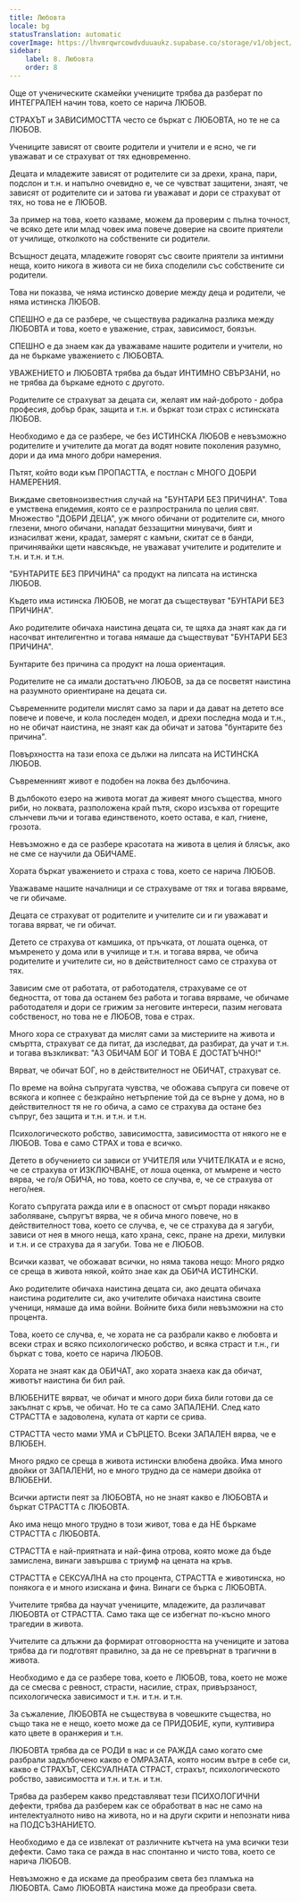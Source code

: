 ```yaml
---
title: Любовта
locale: bg
statusTranslation: automatic
coverImage: https://lhvmrqwrcowdvduuaukz.supabase.co/storage/v1/object/public/strapi-uploads/small_cover-educacion-fundamental.webp-2d51a7828a2b1309555be27f7e2a61a0.webp
sidebar:
    label: 8. Любовта
    order: 8
---
```

Още от ученическите скамейки учениците трябва да разберат по ИНТЕГРАЛЕН начин това, което се нарича ЛЮБОВ.

СТРАХЪТ и ЗАВИСИМОСТТА често се бъркат с ЛЮБОВТА, но те не са ЛЮБОВ.

Учениците зависят от своите родители и учители и е ясно, че ги уважават и се страхуват от тях едновременно.

Децата и младежите зависят от родителите си за дрехи, храна, пари, подслон и т.н. и напълно очевидно е, че се чувстват защитени, знаят, че зависят от родителите си и затова ги уважават и дори се страхуват от тях, но това не е ЛЮБОВ.

За пример на това, което казваме, можем да проверим с пълна точност, че всяко дете или млад човек има повече доверие на своите приятели от училище, отколкото на собствените си родители.

Всъщност децата, младежите говорят със своите приятели за интимни неща, които никога в живота си не биха споделили със собствените си родители.

Това ни показва, че няма истинско доверие между деца и родители, че няма истинска ЛЮБОВ.

СПЕШНО е да се разбере, че съществува радикална разлика между ЛЮБОВТА и това, което е уважение, страх, зависимост, боязън.

СПЕШНО е да знаем как да уважаваме нашите родители и учители, но да не бъркаме уважението с ЛЮБОВТА.

УВАЖЕНИЕТО и ЛЮБОВТА трябва да бъдат ИНТИМНО СВЪРЗАНИ, но не трябва да бъркаме едното с другото.

Родителите се страхуват за децата си, желаят им най-доброто - добра професия, добър брак, защита и т.н. и бъркат този страх с истинската ЛЮБОВ.

Необходимо е да се разбере, че без ИСТИНСКА ЛЮБОВ е невъзможно родителите и учителите да могат да водят новите поколения разумно, дори и да има много добри намерения.

Пътят, който води към ПРОПАСТТА, е постлан с МНОГО ДОБРИ НАМЕРЕНИЯ.

Виждаме световноизвестния случай на "БУНТАРИ БЕЗ ПРИЧИНА". Това е умствена епидемия, която се е разпространила по целия свят. Множество "ДОБРИ ДЕЦА", уж много обичани от родителите си, много глезeни, много обичани, нападат беззащитни минувачи, бият и изнасилват жени, крадат, замерят с камъни, скитат се в банди, причинявайки щети навсякъде, не уважават учителите и родителите и т.н. и т.н. и т.н.

"БУНТАРИТЕ БЕЗ ПРИЧИНА" са продукт на липсата на истинска ЛЮБОВ.

Където има истинска ЛЮБОВ, не могат да съществуват "БУНТАРИ БЕЗ ПРИЧИНА".

Ако родителите обичаха наистина децата си, те щяха да знаят как да ги насочват интелигентно и тогава нямаше да съществуват "БУНТАРИ БЕЗ ПРИЧИНА".

Бунтарите без причина са продукт на лоша ориентация.

Родителите не са имали достатъчно ЛЮБОВ, за да се посветят наистина на разумното ориентиране на децата си.

Съвременните родители мислят само за пари и да дават на детето все повече и повече, и кола последен модел, и дрехи последна мода и т.н., но не обичат наистина, не знаят как да обичат и затова "бунтарите без причина".

Повърхността на тази епоха се дължи на липсата на ИСТИНСКА ЛЮБОВ.

Съвременният живот е подобен на локва без дълбочина.

В дълбокото езеро на живота могат да живеят много същества, много риби, но локвата, разположена край пътя, скоро изсъхва от горещите слънчеви лъчи и тогава единственото, което остава, е кал, гниене, грозота.

Невъзможно е да се разбере красотата на живота в целия ѝ блясък, ако не сме се научили да ОБИЧАМЕ.

Хората бъркат уважението и страха с това, което се нарича ЛЮБОВ.

Уважаваме нашите началници и се страхуваме от тях и тогава вярваме, че ги обичаме.

Децата се страхуват от родителите и учителите си и ги уважават и тогава вярват, че ги обичат.

Детето се страхува от камшика, от пръчката, от лошата оценка, от мъмренето у дома или в училище и т.н. и тогава вярва, че обича родителите и учителите си, но в действителност само се страхува от тях.

Зависим сме от работата, от работодателя, страхуваме се от бедността, от това да останем без работа и тогава вярваме, че обичаме работодателя и дори се грижим за неговите интереси, пазим неговата собственост, но това не е ЛЮБОВ, това е страх.

Много хора се страхуват да мислят сами за мистериите на живота и смъртта, страхуват се да питат, да изследват, да разбират, да учат и т.н. и тогава възкликват: "АЗ ОБИЧАМ БОГ И ТОВА Е ДОСТАТЪЧНО!"

Вярват, че обичат БОГ, но в действителност не ОБИЧАТ, страхуват се.

По време на война съпругата чувства, че обожава съпруга си повече от всякога и копнее с безкрайно нетърпение той да се върне у дома, но в действителност тя не го обича, а само се страхува да остане без съпруг, без защита и т.н. и т.н. и т.н.

Психологическото робство, зависимостта, зависимостта от някого не е ЛЮБОВ. Това е само СТРАХ и това е всичко.

Детето в обучението си зависи от УЧИТЕЛЯ или УЧИТЕЛКАТА и е ясно, че се страхува от ИЗКЛЮЧВАНЕ, от лоша оценка, от мъмрене и често вярва, че го/я ОБИЧА, но това, което се случва, е, че се страхува от него/нея.

Когато съпругата ражда или е в опасност от смърт поради някакво заболяване, съпругът вярва, че я обича много повече, но в действителност това, което се случва, е, че се страхува да я загуби, зависи от нея в много неща, като храна, секс, пране на дрехи, милувки и т.н. и се страхува да я загуби. Това не е ЛЮБОВ.

Всички казват, че обожават всички, но няма такова нещо: Много рядко се среща в живота някой, който знае как да ОБИЧА ИСТИНСКИ.

Ако родителите обичаха наистина децата си, ако децата обичаха наистина родителите си, ако учителите обичаха наистина своите ученици, нямаше да има войни. Войните биха били невъзможни на сто процента.

Това, което се случва, е, че хората не са разбрали какво е любовта и всеки страх и всяко психологическо робство, и всяка страст и т.н., ги бъркат с това, което се нарича ЛЮБОВ.

Хората не знаят как да ОБИЧАТ, ако хората знаеха как да обичат, животът наистина би бил рай.

ВЛЮБЕНИТЕ вярват, че обичат и много дори биха били готови да се закълнат с кръв, че обичат. Но те са само ЗАПАЛЕНИ. След като СТРАСТТА е задоволена, кулата от карти се срива.

СТРАСТТА често мами УМА и СЪРЦЕТО. Всеки ЗАПАЛЕН вярва, че е ВЛЮБЕН.

Много рядко се среща в живота истински влюбена двойка. Има много двойки от ЗАПАЛЕНИ, но е много трудно да се намери двойка от ВЛЮБЕНИ.

Всички артисти пеят за ЛЮБОВТА, но не знаят какво е ЛЮБОВТА и бъркат СТРАСТТА с ЛЮБОВТА.

Ако има нещо много трудно в този живот, това е да НЕ бъркаме СТРАСТТА с ЛЮБОВТА.

СТРАСТТА е най-приятната и най-фина отрова, която може да бъде замислена, винаги завършва с триумф на цената на кръв.

СТРАСТТА е СЕКСУАЛНА на сто процента, СТРАСТТА е животинска, но понякога е и много изискана и фина. Винаги се бърка с ЛЮБОВТА.

Учителите трябва да научат учениците, младежите, да различават ЛЮБОВТА от СТРАСТТА. Само така ще се избегнат по-късно много трагедии в живота.

Учителите са длъжни да формират отговорността на учениците и затова трябва да ги подготвят правилно, за да не се превърнат в трагични в живота.

Необходимо е да се разбере това, което е ЛЮБОВ, това, което не може да се смесва с ревност, страсти, насилие, страх, привързаност, психологическа зависимост и т.н. и т.н. и т.н.

За съжаление, ЛЮБОВТА не съществува в човешките същества, но също така не е нещо, което може да се ПРИДОБИЕ, купи, култивира като цвете в оранжерия и т.н.

ЛЮБОВТА трябва да се РОДИ в нас и се РАЖДА само когато сме разбрали задълбочено какво е ОМРАЗАТА, която носим вътре в себе си, какво е СТРАХЪТ, СЕКСУАЛНАТА СТРАСТ, страхът, психологическото робство, зависимостта и т.н. и т.н. и т.н.

Трябва да разберем какво представляват тези ПСИХОЛОГИЧНИ дефекти, трябва да разберем как се обработват в нас не само на интелектуалното ниво на живота, но и на други скрити и непознати нива на ПОДСЪЗНАНИЕТО.

Необходимо е да се извлекат от различните кътчета на ума всички тези дефекти. Само така се ражда в нас спонтанно и чисто това, което се нарича ЛЮБОВ.

Невъзможно е да искаме да преобразим света без пламъка на ЛЮБОВТА. Само ЛЮБОВТА наистина може да преобрази света.


